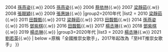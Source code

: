 {{Navbox
|name  = 全國推崇女歌手（國語）
|title = [[加拿大至HIT中文歌曲排行榜年度總選|<span style="color:White">加拿大至HIT中文歌曲排行榜年度總選</span>]] 至HIT推崇女歌手（國語）
|titlestyle = background:#FB2525; color:White;
|groupstyle = background:#FB2525; color:White;
|group1=2000年代
|list1 = {{nowrap begin}}
2003 [[孙燕姿|孫燕姿]]{{.w}}
2004 [[孙燕姿|孫燕姿]]{{.w}}
2005 [[孙燕姿|孫燕姿]]{{.w}}
2006 [[蔡依林]]{{.w}}
2007 [[梁靜茹]]{{.w}}
2008 [[张靓颖|張靚穎]]{{.w}}
2009 [[張惠妹]]{{.w}}
{{nowrap end}}
|group2=2010年代
|list2 = {{nowrap begin}}
2010 [[梁靜茹]]{{.w}}
2011 [[田馥甄]]{{.w}}
2012 [[梁靜茹]]{{.w}}
2013 [[田馥甄]]{{.w}}
2014 [[孙燕姿|孫燕姿]]{{.w}}
2015 [[鄧紫棋]]{{.w}}
2016 [[田馥甄]]{{.w}}
2017 [[楊丞琳]]{{.w}}
2018 [[鄧紫棋]]{{.w}}
2019 [[楊丞琳]]{{.w}}
{{nowrap end}}
|group3=2020年代
|list3 = {{nowrap begin}}
2020 [[楊丞琳]]{{.w}}
2021 [[刘若英|劉若英]]{{.w}}
{{nowrap end}}
| below =原稱「全國推崇女歌手」，2017年起改為「至HIT推崇女歌手」
}}<noinclude>
</noinclude>